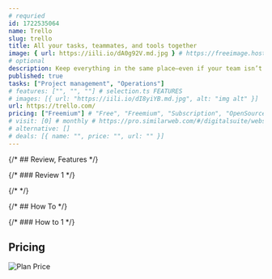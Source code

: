 ```yaml
---
# requried
id: 1722535064
name: Trello
slug: trello
title: All your tasks, teammates, and tools together
image: { url: https://iili.io/dA0g92V.md.jpg } # https://freeimage.host/
# optional
description: Keep everything in the same place—even if your team isn’t.
published: true
tasks: ["Project management", "Operations"]
# features: ["", "", ""] # selection.ts FEATURES
# images: [{ url: "https://iili.io/dI8yiYB.md.jpg", alt: "img alt" }]
url: https://trello.com/
pricing: ["Freemium"] # "Free", "Freemium", "Subscription", "OpenSource", "Paid"
# visit: [0] # monthly # https://pro.similarweb.com/#/digitalsuite/websiteanalysis/home
# alternative: []
# deals: [{ name: "", price: "", url: "" }]
---
```


{/* ## Review, Features */}

{/* ### Review 1 */}

{/* <DetailYoutube videoId="" startTime={0} /> */}

{/* ## How To */}

{/* ### How to 1 */}

## Pricing

<Img
  src="https://p140.p3.n0.cdn.zight.com/items/rRuDr8ml/4c9b5d80-76bf-440c-b9b4-4fb56e2eb105.jpg"
  alt="Plan Price"
/>
